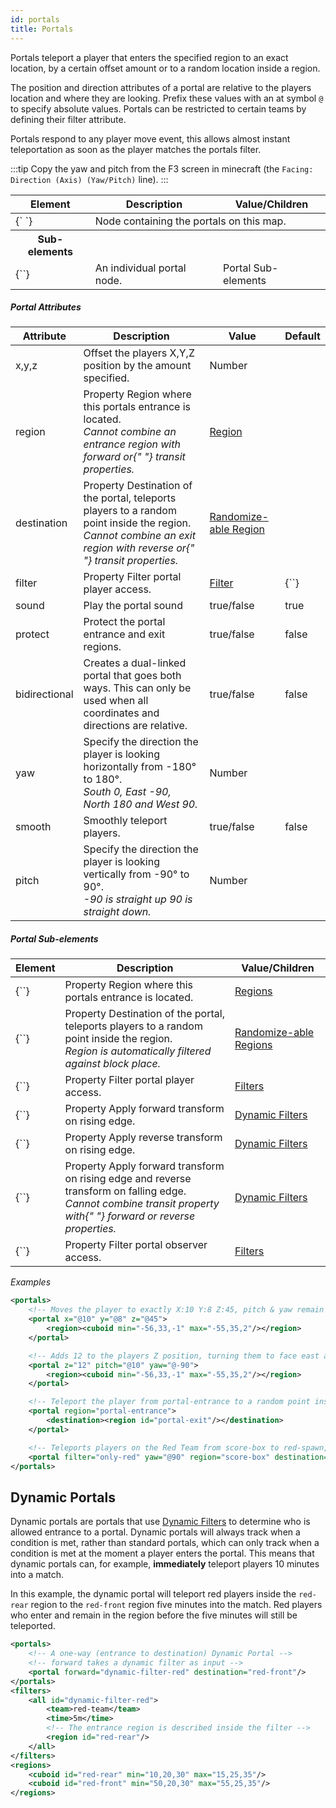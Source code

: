 ```yaml
---
id: portals
title: Portals
---
```


Portals teleport a player that enters the specified region to an exact location, by a certain offset amount or to a random location inside a region.

The position and direction attributes of a portal are relative to the players location and where they are looking. Prefix these values with an at symbol `@` to specify absolute values. Portals can be restricted to certain teams by defining their filter attribute.

Portals respond to any player move event, this allows almost instant teleportation as soon as the player matches the portals filter.

:::tip
Copy the yaw and pitch from the F3 screen in minecraft (the `Facing: Direction (Axis) (Yaw/Pitch)` line).
:::

<div className="table-container">
  <table>
    <thead>
      <tr>
        <th>Element</th>
        <th>Description</th>
        <th>Value/Children</th>
      </tr>
    </thead>
    <tbody>
      <tr>
        <td>
          <label>{`<portals> </portals>`}</label>
        </td>
        <td colspan="2">Node containing the portals on this map.</td>
      </tr>
      <tr>
        <th>Sub-elements</th>
        <th />
        <th />
      </tr>
      <tr>
        <td>
          <label>{`<portal>`}</label>
        </td>
        <td>An individual portal node.</td>
        <td>
          <span className="badge badge--secondary">Portal Sub-elements</span>
        </td>
      </tr>
    </tbody>
  </table>
</div>

##### Portal Attributes

<div className="table-container">
  <table>
    <thead>
      <tr>
        <th>Attribute</th>
        <th>Description</th>
        <th>Value</th>
        <th>Default</th>
      </tr>
    </thead>
    <tbody>
      <tr>
        <td>
          <label>x</label>,<label>y</label>,<label>z</label>
        </td>
        <td>
          Offset the players <label>X,Y,Z</label> position by the amount
          specified.
        </td>
        <td>
          <span className="badge badge--primary">Number</span>
        </td>
        <td></td>
      </tr>
      <tr>
        <td>
          <label>region</label>
        </td>
        <td>
          <span
            className="badge badge--secondary"
            title="Can be either this attribute or a sub-element."
          >
            Property
          </span>
          Region where this portals entrance is located.
          <br />
          <i>
            Cannot combine an entrance region with <label>forward</label> or{" "}
            <label>transit</label> properties.
          </i>
        </td>
        <td>
          <a href="/docs/modules/mechanics/regions">Region</a>
        </td>
        <td></td>
      </tr>
      <tr>
        <td>
          <label>destination</label>
        </td>
        <td>
          <span
            className="badge badge--secondary"
            title="Can be either this attribute or a sub-element."
          >
            Property
          </span>
          Destination of the portal, teleports players to a random point inside the
          region.
          <br />
          <i>
            Cannot combine an exit region with <label>reverse</label> or{" "}
            <label>transit</label> properties.
          </i>
        </td>
        <td>
          <a href="/docs/modules/mechanics/regions">Randomize-able Region</a>
        </td>
        <td></td>
      </tr>
      <tr>
        <td>
          <label>filter</label>
        </td>
        <td>
          <span
            className="badge badge--secondary"
            title="Can be either this attribute or a sub-element."
          >
            Property
          </span>
          Filter portal player access.
        </td>
        <td>
          <a href="/docs/modules/mechanics/filters">Filter</a>
        </td>
        <td>
          <label>{`<always/>`}</label>
        </td>
      </tr>
      <tr>
        <td>
          <label>sound</label>
        </td>
        <td>Play the portal sound</td>
        <td>
          <span className="badge badge--primary">true/false</span>
        </td>
        <td>true</td>
      </tr>
      <tr>
        <td>
          <label>protect</label>
        </td>
        <td>Protect the portal entrance and exit regions.</td>
        <td>
          <span className="badge badge--primary">true/false</span>
        </td>
        <td>false</td>
      </tr>
      <tr>
        <td>
          <label>bidirectional</label>
        </td>
        <td>
          Creates a dual-linked portal that goes both ways. This can only be
          used when all coordinates and directions are relative.
        </td>
        <td>
          <span className="badge badge--primary">true/false</span>
        </td>
        <td>false</td>
      </tr>
      <tr>
        <td>
          <label>yaw</label>
        </td>
        <td>
          Specify the direction the player is looking horizontally from
          -180&deg; to 180&deg;.
          <br />
          <i>South 0, East -90, North 180 and West 90.</i>
        </td>
        <td>
          <span className="badge badge--primary">Number</span>
        </td>
        <td></td>
      </tr>
      <tr>
        <td>
          <label>smooth</label>
        </td>
        <td>Smoothly teleport players.</td>
        <td>
          <span className="badge badge--primary">true/false</span>
        </td>
        <td>false</td>
      </tr>
      <tr>
        <td>
          <label>pitch</label>
        </td>
        <td>
          Specify the direction the player is looking vertically from -90&deg;
          to 90&deg;.
          <br />
          <i>-90 is straight up 90 is straight down.</i>
        </td>
        <td>
          <span className="badge badge--primary">Number</span>
        </td>
        <td></td>
      </tr>
    </tbody>
  </table>
</div>

##### Portal Sub-elements

<div className="table-container">
  <table>
    <thead>
      <tr>
        <th>Element</th>
        <th>Description</th>
        <th>Value/Children</th>
      </tr>
    </thead>
    <tbody>
      <tr>
        <td>
          <label>{`<region>`}</label>
        </td>
        <td>
          <span
            className="badge badge--secondary"
            title="Can be either this sub-element or an attribute."
          >
            Property
          </span>
          Region where this portals entrance is located.
        </td>
        <td>
          <a href="/docs/modules/mechanics/regions">Regions</a>
        </td>
      </tr>
      <tr>
        <td>
          <label>{`<destination>`}</label>
        </td>
        <td>
          <span
            className="badge badge--secondary"
            title="Can be either this sub-element or an attribute."
          >
            Property
          </span>
          Destination of the portal, teleports players to a random point inside the
          region.
          <br />
          <i>Region is automatically filtered against block place.</i>
        </td>
        <td>
          <a href="/docs/modules/mechanics/regions">Randomize-able Regions</a>
        </td>
      </tr>
      <tr>
        <td>
          <label>{`<filter>`}</label>
        </td>
        <td>
          <span
            className="badge badge--secondary"
            title="Can be either this sub-element or an attribute."
          >
            Property
          </span>
          Filter portal player access.
        </td>
        <td>
          <a href="/docs/modules/mechanics/filters">Filters</a>
        </td>
      </tr>
      <tr>
        <td>
          <label>{`<forward>`}</label>
        </td>
        <td>
          <span
            className="badge badge--secondary"
            title="Can be either this sub-element or an attribute."
          >
            Property
          </span>
          Apply forward transform on rising edge.
        </td>
        <td>
          <a href="/docs/modules/mechanics/filters#dynamic-filters">
            Dynamic Filters
          </a>
        </td>
      </tr>
      <tr>
        <td>
          <label>{`<reverse>`}</label>
        </td>
        <td>
          <span
            className="badge badge--secondary"
            title="Can be either this sub-element or an attribute."
          >
            Property
          </span>
          Apply reverse transform on rising edge.
        </td>
        <td>
          <a href="/docs/modules/mechanics/filters#dynamic-filters">
            Dynamic Filters
          </a>
        </td>
      </tr>
      <tr>
        <td>
          <label>{`<transit>`}</label>
        </td>
        <td>
          <span
            className="badge badge--secondary"
            title="Can be either this sub-element or an attribute."
          >
            Property
          </span>
          Apply forward transform on rising edge and reverse transform on falling
          edge.
          <br />
          <i>
            Cannot combine <label>transit</label> property with{" "}
            <label>forward</label> or <label>reverse</label> properties.
          </i>
        </td>
        <td>
          <a href="/docs/modules/mechanics/filters#dynamic-filters">
            Dynamic Filters
          </a>
        </td>
      </tr>
      <tr>
        <td>
          <label>{`<observers>`}</label>
        </td>
        <td>
          <span
            className="badge badge--secondary"
            title="Can be either this sub-element or an attribute."
          >
            Property
          </span>
          Filter portal observer access.
        </td>
        <td>
          <a href="/docs/modules/mechanics/filters">Filters</a>
        </td>
      </tr>
    </tbody>
  </table>
</div>

_Examples_

```xml
<portals>
    <!-- Moves the player to exactly X:10 Y:8 Z:45, pitch & yaw remain unchanged -->
    <portal x="@10" y="@8" z="@45">
        <region><cuboid min="-56,33,-1" max="-55,35,2"/></region>
    </portal>

    <!-- Adds 12 to the players Z position, turning them to face east and 10° up -->
    <portal z="12" pitch="@10" yaw="@-90">
        <region><cuboid min="-56,33,-1" max="-55,35,2"/></region>
    </portal>

    <!-- Teleport the player from portal-entrance to a random point inside portal-exit -->
    <portal region="portal-entrance">
        <destination><region id="portal-exit"/></destination>
    </portal>

    <!-- Teleports players on the Red Team from score-box to red-spawn, facing west -->
    <portal filter="only-red" yaw="@90" region="score-box" destination="red-spawn"/>
</portals>
```

## Dynamic Portals

Dynamic portals are portals that use <a href="/docs/modules/mechanics/filters#dynamic-filters">Dynamic Filters</a>
to determine who is allowed entrance to a portal.
Dynamic portals will always track when a condition is met, rather than standard portals, which can only
track when a condition is met at the moment a player enters the portal.
This means that dynamic portals can, for example, **immediately** teleport players 10 minutes into a match.

In this example, the dynamic portal will teleport red players inside the `red-rear` region
to the `red-front` region five minutes into the match. Red players who enter and remain in the region
before the five minutes will still be teleported.

```xml
<portals>
    <!-- A one-way (entrance to destination) Dynamic Portal -->
    <!-- forward takes a dynamic filter as input -->
    <portal forward="dynamic-filter-red" destination="red-front"/>
</portals>
<filters>
    <all id="dynamic-filter-red">
        <team>red-team</team>
        <time>5m</time>
        <!-- The entrance region is described inside the filter -->
        <region id="red-rear"/>
    </all>
</filters>
<regions>
    <cuboid id="red-rear" min="10,20,30" max="15,25,35"/>
    <cuboid id="red-front" min="50,20,30" max="55,25,35"/>
</regions>
```
